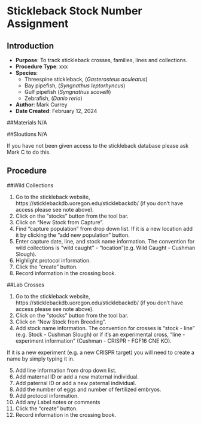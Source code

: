 # Stickleback Stock Number Assignment {#sec-Husbandry-Stickleback_database_use}

## Introduction

-   **Purpose**: To track stickleback crosses, families, lines and collections.
-   **Procedure Type**: xxx
-   **Species**:
    -   Threespine stickleback, (*Gasterosteus aculeatus*)
    -   Bay pipefish, (*Syngnathus leptorhyncus*)
    -   Gulf pipefish (*Syngnathus scovelli*)
    -   Zebrafish, (*Danio rerio*)
-   **Author**: Mark Currey   
-   **Date Created**: February 12, 2024

##Materials
N/A

##Sloutions
N/A

::: {.callout-warning title="NOTE"}
If you have not been given access to the stickleback database please ask Mark C to do this.
:::

## Procedure

##Wild Collections

1. Go to the stickleback website, https://sticklebackdb.uoregon.edu/sticklebackdb/ (if you don't have access please see note above). 
2. Click on the "stocks" button from the tool bar. 
3. Click on "New Stock from Capture". 
4. Find "capture population" from drop down list. If it is a new location add it by clicking the "add new population" button. 
5. Enter capture date, line, and stock name information. The convention for wild collections is "wild caught" - "location"(e.g. Wild Caught - Cushman Slough). 
6. Highlight protocol information. 
7. Click the "create" button. 
8. Record information in the crossing book. 

##Lab Crosses

1. Go to the stickleback website, https://sticklebackdb.uoregon.edu/sticklebackdb/ (if you don't have access please see note above). 
2. Click on the "stocks" button from the tool bar. 
3. Click on "New Stock from Breeding". 
4. Add stock name information. The convention for crosses is "stock - line " (e.g. Stock - Cushman Slough) or if it's an experimental cross, "line - experiment information" (Cushman - CRISPR - FGF16 CNE KO). 

::: {.callout-warning title="NOTE"}
If it is a new experiment (e.g. a new CRISPR target) you will need to create a name by simply typing it in.
:::

5. Add line information from drop down list. 
6. Add maternal ID or add a new maternal individual. 
7. Add paternal ID or add a new paternal individual.
8. Add the number of eggs and number of fertilized embryos. 
9. Add protocol information. 
10. Add any Label notes or comments
11. Click the "create" button. 
12. Record information in the crossing book. 

